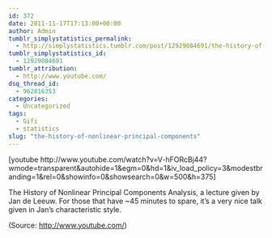 ```yaml
---
id: 372
date: 2011-11-17T17:13:00+00:00
author: Admin
tumblr_simplystatistics_permalink:
  - http://simplystatistics.tumblr.com/post/12929084691/the-history-of-nonlinear-principal-components
tumblr_simplystatistics_id:
  - 12929084691
tumblr_attribution:
  - http://www.youtube.com/
dsq_thread_id:
  - 962816353
categories:
  - Uncategorized
tags:
  - Gifi
  - statistics
slug: "the-history-of-nonlinear-principal-components"
---
```

[youtube http://www.youtube.com/watch?v=V-hFORcBj44?wmode=transparent&autohide=1&egm=0&hd=1&iv\_load\_policy=3&modestbranding=1&rel=0&showinfo=0&showsearch=0&w=500&h=375]

The History of Nonlinear Principal Components Analysis, a lecture given by Jan de Leeuw. For those that have ~45 minutes to spare, it&#8217;s a very nice talk given in Jan&#8217;s characteristic style.

<div class="attribution">
  (<span>Source:</span> <a href="http://www.youtube.com/">http://www.youtube.com/</a>)
</div>
